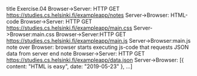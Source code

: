 
title Exercise.04
Browser->Server:  HTTP GET https://studies.cs.helsinki.fi/exampleapp/notes
Server->Browser: HTML-code
Browser->Server: HTTP GET https://studies.cs.helsinki.fi/exampleapp/main.css
Server->Browser:main.css
Browser->Server:HTTP GET https://studies.cs.helsinki.fi/exampleapp/main.js
Server->Browser:main.js
note over Browser:
browser starts executing js-code
that requests JSON data from server 
end note
Browser->Server: HTTP GET https://studies.cs.helsinki.fi/exampleapp/data.json
Server->Browser: [{ content: "HTML is easy", date: "2019-05-23" }, ...]
